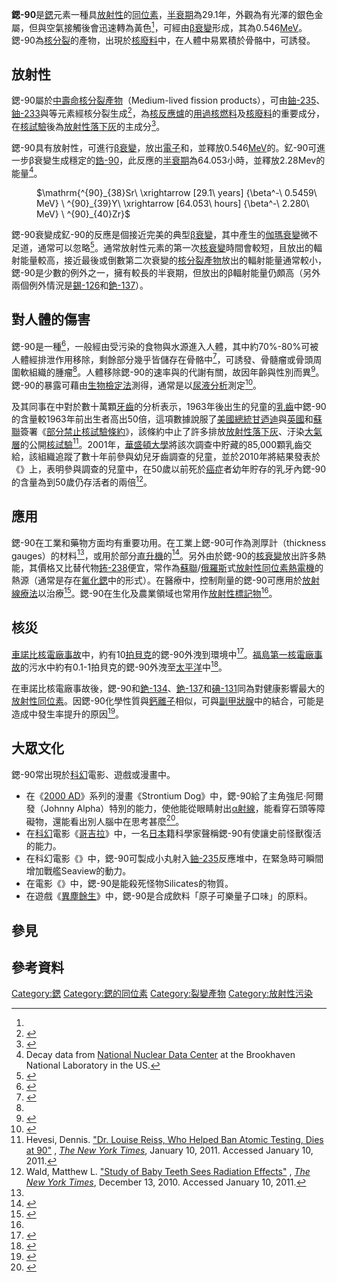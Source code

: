 {{About|放射性同位素|同名樂團|鍶-90 (樂團)}}
{{中壽命核分裂產物}}
{{Infobox isotope
    | alternate_names =
    | symbol =Sr
 |CASNo = 10098-97-2
 |CASNo_ref={{cascite|correct|CAS}}
    | mass_number =90
    | mass =
    | num_neutrons =52
    | num_protons =38
    | abundance =
    | halflife =29.1 年<ref name=CDC/>
    | error_halflife =
    | background =#7F7
    | text_color =
    | image =
    | decay_product =釔的同位素
    | decay_symbol =Y
    | decay_mass =90
    | decay_mode1 =[[β衰變|β衰變]]
    | decay_energy1 =0.546
    | decay_mode2 =
    | decay_energy2 =
    | decay_mode3 =
    | decay_energy3 =
    | decay_mode4 =
    | decay_energy4 =
    | parent =
    | parent_symbol =
    | parent_mass =
    | parent_decay =
    | parent2 =
    | parent2_symbol =
    | parent2_mass =
    | parent2_decay =
    | spin =
    | excess_energy =
    | error1 =
    | binding_energy =
    | error2 =
}}
'''鍶-90'''是[[鍶|鍶]]元素一種具[[放射性|放射性]]的[[同位素|同位素]]，[[半衰期|半衰期]]為29.1年，外觀為有光澤的銀色金屬，但與空氣接觸後會迅速轉為黃色<ref name=CDC/>，可經由[[β衰變|β衰變]]形成{{le|釔-90|Yttrium-90}}，其{{le|衰變能|Decay energy}}為0.546[[電子伏特|MeV]]。鍶-90為[[核分裂|核分裂]]的產物，出現於[[核廢料|核廢料]]中，在人體中易累積於骨骼中，可誘發{{le|骨癌|Bone tumor}}。

==放射性==
鍶-90屬於[[核分裂產物|中壽命核分裂產物]]（Medium-lived fission products），可由[[鈾-235|鈾-235]]、[[鈾-233|鈾-233]]與{{le|鈽-239|Plutonium-239}}等元素經核分裂生成<ref name="IAEALiveChart">{{cite web |url=https://www-nds.iaea.org/relnsd/vcharthtml/VChartHTML.html |title=Livechart - Table of Nuclides - Nuclear structure and decay data |publisher=IAEA |accessdate=2014-10-13 |archive-date=2021-09-29 |archive-url=https://web.archive.org/web/20210929224845/https://www-nds.iaea.org/relnsd/vcharthtml/VChartHTML.html |dead-url=no }}</ref>，為[[核反應爐|核反應爐]]的[[用過核燃料|用過核燃料]]及[[核廢料|核廢料]]的重要成分，在[[核試驗|核試驗]]後為[[放射性落下灰|放射性落下灰]]的主成分<ref>{{cite web|title=The Nuclear Alchemy Gamble: An Assessment of Transmutation as a Nuclear Waste Management Strategy|url=http://www.ieer.org/reports/transm/hisham.html|access-date=2011-04-09|archive-url=https://web.archive.org/web/20110530074834/http://www.ieer.org/reports/transm/hisham.html#|archive-date=2011-05-30|dead-url=no}}</ref>。

鍶-90具有放射性，可進行[[β衰變|β衰變]]，放出[[電子|電子]]和{{le|釔-90|Yttrium-90}}，並釋放0.546[[電子伏特|MeV]]的{{le|衰變能|Decay energy}}。釔-90可進一步β衰變生成穩定的[[鋯的同位素|鋯-90]]，此反應的[[半衰期|半衰期]]為64.053小時，並釋放2.28Mev的能量<ref>Decay data from [http://www.nndc.bnl.gov National Nuclear Data Center] {{Wayback|url=http://www.nndc.bnl.gov/# |date=20181001055436 }} at the Brookhaven National Laboratory in the US.</ref>。

: <math>\mathrm{^{90}_{38}Sr\ \xrightarrow [29.1\ years] {\beta^-\ 0.5459\ MeV} \ ^{90}_{39}Y\ \xrightarrow [64.053\ hours] {\beta^-\ 2.280\ MeV} \ ^{90}_{40}Zr}</math>

鍶-90衰變成釔-90的反應是個接近完美的典型[[β衰變|β衰變]]，其中產生的[[伽瑪衰變|伽瑪衰變]]微不足道，通常可以忽略<ref>{{cite web|url=http://www.epa.gov/radiation/radionuclides/strontium.html|title=Strontium Radiation Protection|publisher=US EPA|language=en|access-date=2011-04-09|archive-url=https://web.archive.org/web/20110424001325/http://epa.gov/radiation/radionuclides/strontium.html#|archive-date=2011-04-24|dead-url=no}}</ref>。通常放射性元素的第一次[[核衰變|核衰變]]時間會較短，且放出的輻射能量較高，接近最後或倒數第二次衰變的[[核分裂產物|核分裂產物]]放出的輻射能量通常較小，鍶-90是少數的例外之一，擁有較長的半衰期，但放出的β輻射能量仍頗高（另外兩個例外情況是[[錫的同位素|錫-126]]和[[銫-137|銫-137]]）。

==對人體的傷害==
鍶-90是一種{{le|趨骨物|Bone seeker}}<ref name="NRCglossary">{{cite web |url=https://www.nrc.gov/reading-rm/basic-ref/glossary/bone-seeker.html |title=NRC: Glossary -- Bone seeker |publisher=[[Nuclear_Regulatory_Commission|US Nuclear Regulatory Commission]] |date=7 May 2014 |accessdate=2014-10-13 |archive-date=2019-04-01 |archive-url=https://web.archive.org/web/20190401045831/https://www.nrc.gov/reading-rm/basic-ref/glossary/bone-seeker.html |dead-url=no }}</ref>，一般經由受污染的食物與水源進入人體，其中約70%-80%可被人體經排泄作用移除，剩餘部分幾乎皆儲存在骨骼中<ref name="EPA">{{cite web |url=http://www.epa.gov/rpdweb00/radionuclides/strontium.html#environment |title=Strontium | Radiation Protection | US EPA |publisher=[[United_States_Environmental_Protection_Agency|EPA]] |date=24 April 2012 |accessdate=18 June 2012 |archive-date=2015-07-09 |archive-url=https://web.archive.org/web/20150709023707/http://www.epa.gov/rpdweb00/radionuclides/strontium.html#environment |dead-url=no }}</ref>，可誘發{{le|骨癌|Bone tumor}}、骨髓瘤或骨頭周圍軟組織的腫瘤<ref name=CDC/>。人體移除鍶-90的速率與{{le|骨重塑|bone remodeling}}的代謝有關，故因年齡與性別而異<ref name="ShaginaBougrov2006">{{cite journal |last1=Shagina |first1=N B |last2=Bougrov |first2=N G |last3=Degteva |first3=M O |last4=Kozheurov |first4=V P |last5=Tolstykh |first5=E I |title=An application of in vivo whole body counting technique for studying strontium metabolism and internal dose reconstruction for the Techa River population |journal=Journal of Physics: Conference Series |volume=41 |year=2006 |pages=433–440 |issn=1742-6588 |doi=10.1088/1742-6596/41/1/048}}</ref>。鍶-90的暴露可藉由[[生物檢定法|生物檢定法]]測得，通常是以[[尿液分析|尿液分析]]測定<ref name="ATSDR">{{citation |url=http://www.atsdr.cdc.gov/toxprofiles/tp159.pdf |title=TOXICOLOGICAL PROFILE FOR STRONTIUM |publisher=Agency for Toxic Substances and Disease Registry |date=April 2004 |accessdate=2014-10-13 |archive-date=2021-05-07 |archive-url=https://web.archive.org/web/20210507010823/https://www.atsdr.cdc.gov/ToxProfiles/tp159.pdf |dead-url=no }}</ref>。

{{link-en|路易絲·雷斯|Louise Reiss}}及其同事在{{link-en|幼兒牙齒調查|Baby Tooth Survey}}中對於數十萬顆[[牙齒|牙齒]]的分析表示，1963年後出生的兒童的[[乳齒|乳齒]]中鍶-90的含量較1963年前出生者高出50倍，這項數據說服了[[美國總統|美國總統]][[甘迺迪|甘迺迪]]與[[英國|英國]]和[[蘇聯|蘇聯]]簽署《[[部分禁止核試驗條約|部分禁止核試驗條約]]》，該條約中止了許多排放[[放射性落下灰|放射性落下灰]]、汙染[[大氣層|大氣層]]的公開[[核試驗|核試驗]]<ref name=Reiss>Hevesi, Dennis. [http://www.nytimes.com/2011/01/10/science/10reiss.html "Dr. Louise Reiss, Who Helped Ban Atomic Testing, Dies at 90"] {{Wayback|url=http://www.nytimes.com/2011/01/10/science/10reiss.html# |date=20130510194755 }}, ''[[The_New_York_Times|The New York Times]]'', January 10, 2011. Accessed January 10, 2011.</ref>。2001年，[[華盛頓大學|華盛頓大學]]將該次調查中貯藏的85,000顆乳齒交給{{link-en|輻射與公共健康計畫|Radiation and Public Health Project}}，該組織追蹤了數十年前參與幼兒牙齒調查的兒童，並於2010年將結果發表於《{{le|International Journal of Health Service}}》上，表明參與調查的兒童中，在50歲以前死於[[癌症|癌症]]者幼年貯存的乳牙內鍶-90的含量為到50歲仍存活者的兩倍<ref>Wald, Matthew L. [http://www.nytimes.com/2010/12/14/health/14cancer.html "Study of Baby Teeth Sees Radiation Effects"] {{Wayback|url=http://www.nytimes.com/2010/12/14/health/14cancer.html# |date=20120121030256 }}, ''[[The_New_York_Times|The New York Times]]'', December 13, 2010. Accessed January 10, 2011.</ref>。

==應用==
鍶-90在工業和藥物方面均有重要功用。在工業上鍶-90可作為測厚計（thickness gauges）的材料<ref name="EPA" />，或用於部分[[直升機|直升機]]的{{le|翼面檢測技術|blade inspection method}}<ref name="helo">{{cite web |title=Wireless blade monitoring system and process |url=https://patents.google.com/patent/US7176812B1/en |access-date=2019-06-19 |archive-date=2021-04-17 |archive-url=https://web.archive.org/web/20210417163452/https://patents.google.com/patent/US7176812B1/en |dead-url=no }}</ref>。另外由於鍶-90的[[核衰變|核衰變]]放出許多熱能，其價格又比替代物[[鈽-238|鈽-238]]便宜，常作為[[蘇聯|蘇聯]]/[[俄羅斯|俄羅斯]]式[[放射性同位素熱電機|放射性同位素熱電機]]的熱源（通常是存在[[氟化鍶|氟化鍶]]中的形式）。在醫療中，控制劑量的鍶-90可應用於[[放射線療法|放射線療法]]以治療{{le|骨癌|Bone tumor}}<ref name=CDC>{{cite web|url=https://www.cdc.gov/nceh/radiation/emergencies/isotopes/strontium.htm|title=Radioisotope Brief: Strontium-90|publisher=[[美國疾病管制與預防中心|Centers for Disease Control and Prevention]]|date=2018-04-04|access-date=2019-06-19|archive-date=2021-04-30|archive-url=https://web.archive.org/web/20210430232947/https://www.cdc.gov/nceh/radiation/emergencies/isotopes/strontium.htm|dead-url=no}}</ref>。鍶-90在生化及農業領域也常用作[[放射性標記物|放射性標記物]]<ref name="EPA" />。

==核災==
[[車諾比核電廠事故|車諾比核電廠事故]]中，約有10[[貝可勒爾|拍貝克]]的鍶-90外洩到環境中<ref>{{citation |url=https://www.oecd-nea.org/rp/reports/2003/nea3508-chernobyl.pdf |chapter-url=https://www.oecd-nea.org/rp/chernobyl/c02.html |title=Chernobyl: Assessment of Radiological and Health Impacts |chapter=II: The release, dispersion and deposition of radionuclides |publisher=[[Nuclear_Energy_Agency|NEA]] |year=2002 |accessdate=2019-06-19 |archive-date=2015-06-22 |archive-url=https://web.archive.org/web/20150622010856/https://www.oecd-nea.org/rp/reports/2003/nea3508-chernobyl.pdf |dead-url=no }}</ref>。[[福島第一核電廠事故|福島第一核電廠事故]]的污水中約有0.1-1拍貝克的鍶-90外洩至[[太平洋|太平洋]]中<ref name="PovinecAoyama2013">{{cite journal |last1=Povinec |first1=P. P. |last2=Aoyama |first2=M. |last3=Biddulph |first3=D. |last4=Breier |first4=R. |last5=Buesseler |first5=K. |last6=Chang |first6=C. C. |last7=Golser |first7=R. |last8=Hou |first8=X. L. |last9=Ješkovský |first9=M. |last10=Jull |first10=A. J. T. |last11=Kaizer |first11=J. |last12=Nakano |first12=M. |last13=Nies |first13=H. |last14=Palcsu |first14=L. |last15=Papp |first15=L. |last16=Pham |first16=M. K. |last17=Steier |first17=P. |last18=Zhang |first18=L. Y. |title=Cesium, iodine and tritium in NW Pacific waters – a comparison of the Fukushima impact with global fallout |journal=Biogeosciences |volume=10 |issue=8 |year=2013 |pages=5481–5496 |issn=1726-4189 |doi=10.5194/bg-10-5481-2013 |displayauthors=3|bibcode=2013BGeo...10.5481P }}</ref>。

在車諾比核電廠事故後，鍶-90和[[銫-134|銫-134]]、[[銫-137|銫-137]]和[[碘-131|碘-131]]同為對健康影響最大的[[放射性同位素|放射性同位素]]。因鍶-90化學性質與[[鈣離子|鈣離子]]相似，可與[[副甲狀腺|副甲狀腺]]中的{{le|钙敏感受体|calcium-sensing receptor}}結合，可能是造成{{tsl|en|Chernobyl liquidators|車諾比核災清理人員|車諾比核災的清理人員}}中{{le|原发性甲状旁腺功能亢进症|primary hyperparathyroidism}}發生率提升的原因<ref name=BoehmNEJM>{{cite journal|vauthors=Boehm BO, Rosinger S, Belyi D, Dietrich JW |title=The Parathyroid as a Target for Radiation Damage|journal=New England Journal of Medicine|date=August 2011|volume=365|issue=7|pages=676–678|doi=10.1056/NEJMc1104982|pmid=21848480}}</ref>。

==大眾文化==
鍶-90常出現於[[科幻|科幻]]電影、遊戲或漫畫中。

*在《[[2000_AD_(漫畫)|2000 AD]]》系列的漫畫《Strontium Dog》中，鍶-90給了主角強尼·阿爾發（Johnny Alpha）特別的能力，使他能從眼睛射出[[α射線|α射線]]，能看穿石頭等障礙物，還能看出別人腦中在思考甚麼<ref>{{cite web|url=http://www.2000ad.org/?zone=thrill&page=profiles&choice=stront|title=Strontium Dog profile|language=en|access-date=2011-04-09|archive-url=https://web.archive.org/web/20110115162629/http://2000ad.org/?zone=thrill&page=profiles&choice=STRONT#|archive-date=2011-01-15|dead-url=no}}</ref>。
*在[[科幻|科幻]]電影《[[哥吉拉|哥吉拉]]》中，一名[[日本|日本]]籍科學家聲稱鍶-90有使讓史前怪獸復活的能力。
*在科幻電影《{{link-en|航向深海|Voyage to the Bottom of the Sea}}》中，鍶-90可製成小丸射入[[鈾-235|鈾-235]]反應堆中，在緊急時可瞬間增加戰艦Seaview的動力。
*在電影《{{link-en|恐怖之島|Island of Terror}}》中，鍶-90是能殺死怪物Silicates的物質。
*在遊戲《[[辐射_(游戏)|異塵餘生]]》中，鍶-90是合成飲料「原子可樂量子口味」的原料。

== 參見 ==
{{isotope
 |element=鍶
 |lighter={{link-en|鍶-89|Strontium-89}}
 |heavier=[[鍶的同位素|鍶-91]]
 |before={{link-en|銣-90|Rubidium-90}}（{{衰變|β-}}）
 |after={{link-en|釔-90|Yttrium-90}} （{{衰變|β-}}）
}}

==參考資料==
{{reflist|2}}
{{portalbar|化學|核技術}}

[[Category:鍶|Category:鍶]]
[[Category:鍶的同位素|Category:鍶的同位素]]
[[Category:裂變產物|Category:裂變產物]]
[[Category:放射性污染|Category:放射性污染]]